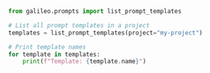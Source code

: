 ```python Python
from galileo.prompts import list_prompt_templates

# List all prompt templates in a project
templates = list_prompt_templates(project="my-project")

# Print template names
for template in templates:
    print(f"Template: {template.name}")
```
